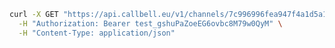 ```bash
curl -X GET "https://api.callbell.eu/v1/channels/7c996996fea947f4a1d5a11e7fac84db" \
  -H "Authorization: Bearer test_gshuPaZoeEG6ovbc8M79w0QyM" \
  -H "Content-Type: application/json"
```
